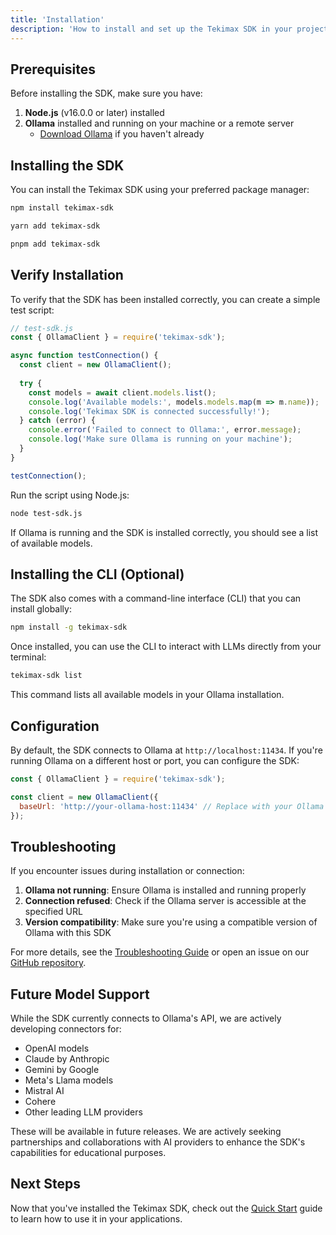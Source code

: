 ```yaml
---
title: 'Installation'
description: 'How to install and set up the Tekimax SDK in your project'
---
```



## Prerequisites

Before installing the SDK, make sure you have:

1. **Node.js** (v16.0.0 or later) installed
2. **Ollama** installed and running on your machine or a remote server
   - [Download Ollama](https://ollama.ai/download) if you haven't already

## Installing the SDK

You can install the Tekimax SDK using your preferred package manager:

<CodeGroup>

```bash npm
npm install tekimax-sdk
```

```bash yarn
yarn add tekimax-sdk
```

```bash pnpm
pnpm add tekimax-sdk
```

</CodeGroup>

## Verify Installation

To verify that the SDK has been installed correctly, you can create a simple test script:

```javascript
// test-sdk.js
const { OllamaClient } = require('tekimax-sdk');

async function testConnection() {
  const client = new OllamaClient();
  
  try {
    const models = await client.models.list();
    console.log('Available models:', models.models.map(m => m.name));
    console.log('Tekimax SDK is connected successfully!');
  } catch (error) {
    console.error('Failed to connect to Ollama:', error.message);
    console.log('Make sure Ollama is running on your machine');
  }
}

testConnection();
```

Run the script using Node.js:

```bash
node test-sdk.js
```

If Ollama is running and the SDK is installed correctly, you should see a list of available models.

## Installing the CLI (Optional)

The SDK also comes with a command-line interface (CLI) that you can install globally:

```bash
npm install -g tekimax-sdk
```

Once installed, you can use the CLI to interact with LLMs directly from your terminal:

```bash
tekimax-sdk list
```

This command lists all available models in your Ollama installation.

## Configuration

By default, the SDK connects to Ollama at `http://localhost:11434`. If you're running Ollama on a different host or port, you can configure the SDK:

```javascript
const { OllamaClient } = require('tekimax-sdk');

const client = new OllamaClient({
  baseUrl: 'http://your-ollama-host:11434' // Replace with your Ollama host
});
```

## Troubleshooting

If you encounter issues during installation or connection:

1. **Ollama not running**: Ensure Ollama is installed and running properly
2. **Connection refused**: Check if the Ollama server is accessible at the specified URL
3. **Version compatibility**: Make sure you're using a compatible version of Ollama with this SDK

For more details, see the [Troubleshooting Guide](/docs/guides/troubleshooting) or open an issue on our [GitHub repository](https://github.com/TEKIMAX/tekimax-sdk).

## Future Model Support

While the SDK currently connects to Ollama's API, we are actively developing connectors for:
- OpenAI models
- Claude by Anthropic
- Gemini by Google
- Meta's Llama models
- Mistral AI
- Cohere
- Other leading LLM providers

These will be available in future releases. We are actively seeking partnerships and collaborations with AI providers to enhance the SDK's capabilities for educational purposes.

## Next Steps

Now that you've installed the Tekimax SDK, check out the [Quick Start](/docs/quickstart) guide to learn how to use it in your applications. 